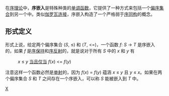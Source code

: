 在[[序理论|序理论]]中，'''序嵌入'''是特殊种类的[[单调函数|单调函数]]，它提供了一种方式来包括一个[[偏序集合|偏序集合]]到另一个中。类似[[伽罗瓦连接|伽罗瓦连接]]，序嵌入构造了一个严格弱于[[序同构|序同构]]的概念。

== 形式定义 ==

形式上说，给定两个偏序集合 (''S'', ≤) 和 (''T'', <=)，一个函数 ''f'': ''S'' → ''T'' 是序嵌入的，如果 ''f'' 是[[序保持|序保持]]和[[序反射|序反射]]的，就是说对于所有 ''S'' 中的 ''x'' 和 ''y'' 有

: ''x'' ≤ ''y'' [[当且仅当|当且仅当]] ''f''(''x'') <= ''f''(''y'')

注意这样一个函数必然是[[单射|单射]]的，因为 ''f''(''x'') = ''f''(''y'') 蕴涵 ''x'' ≤ ''y'' 且 ''y'' ≤ ''x''。如果在两个偏序集合 ''S'' 和 ''T'' 之间存在一个序嵌入，可以称 ''S'' 能被嵌入到 ''T'' 中。

[[Category:序理论|X]]